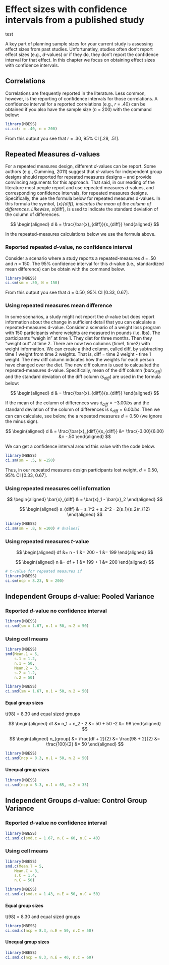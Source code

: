 
# Effect sizes with confidence intervals from a published study

test

A key part of planning sample sizes for your current study is assessing effect sizes from past studies. Unfortunatley, studies often don't report effect sizes (e.g., $d$-values) or if they do, they don't report the confidence interval for that effect. In this chapter we focus on obtaining effect sizes with confidence intervals. 


## Correlations

Correlations are frequently reported in the literature. Less common, however, is the reporting of confidence intervals for those correlations. A confidence interval for a reported correlations (e.g., $r$ = .40) can be obtained if you also have the sample size ($n$ = 200) with the command below:

```r
library(MBESS)
ci.cc(r = .40, n = 200)
```

From this output you see that $r$ = .30, 95%  CI [.28, .51].

## Repeated Measures $d$-values

For a repeated measures design, different $d$-values can be report. Some authors (e.g., Cumming, 2011) suggest that $d$-values for independent group designs should reported for repeated measures designs -- and provide convincing arguments for this approach. That said, in our reading of the literature most people report and use repeated measures $d$-values, and corresponding confidence intervals, for repeated measures designs. Specifically, the use the formula below for repeated measures d-values. In this formula the symbol, \bar{x}_{diff}, indicates the mean of the column of differences. Likewise, s_{diff}, is used to indicate the standard deviation of the column of differences.

$$
\begin{aligned}
d & = \frac{\bar{x}_{diff}}{s_{diff}}
\end{aligned}
$$

In the repeated-measures calculations below we use the formula above.


### Reported repeated $d$-value, no confidence interval

Consider a scenario where a study reports a repeated-measures $d$ = .50 and $n$ = 150. The 95% confidence interval for this $d$-value (i.e., standardized mean difference) can be obtain with the command below.

```r
library(MBESS)
ci.sm(sm = .50, N = 150) 
```

From this output you see that $d$ = 0.50, 95%  CI [0.33, 0.67].


### Using repeated measures mean difference 

In some scenarios, a study might not report the $d$-value but does report information about the change in sufficient detail that you can calculate a repeated-measures d-value. Consider a scenario of a weight loss program with 150 participants where weights are measured in pounds (i.e. lbs). The participants "weigh in" at time 1. They diet for three months. Then they "weight out" at time 2.  There are now two columns (time1, time2) with weight information. We can create a third column, called diff, by subtracting time 1 weight from time 2 weights. That is, diff = time 2 weight - time 1 weight. The new diff column indicates how the weights for each person have changed over the diet. The new diff column is used to calcualted the repeated-measures d-value. Specifically, mean of the diff column ($bar{x}_{diff}$) and the standard deviation of the diff column ($s_{diff}$) are used in the formula below:

$$
\begin{aligned}
d & = \frac{\bar{x}_{diff}}{s_{diff}}
\end{aligned}
$$

If the mean of the column of differences was $\bar{x}_{diff} = -3.00lbs$ and the standard deviation of the column of differences is $s_{diff} = 6.00lbs$. Then we can can calculate, see below, the a repeated measures $d = 0.50$ (we ignore the minus sign). 


$$
\begin{aligned}
d & = \frac{\bar{x}_{diff}}{s_{diff}}
&= \frac{-3.00}{6.00}
&= -.50 
\end{aligned}
$$

We can get a confidence interval around this value with the code below.

```r
library(MBESS)
ci.sm(sm = .5, N =150) 
```

Thus, in our repeated measures design participants lost weight, $d = 0.50$, 95% CI [0.33, 0.67].




### Using repeated measures cell information

$$
\begin{aligned}
\bar{x}_{diff} & = \bar{x}_1 - \bar{x}_2
\end{aligned}
$$

$$
\begin{aligned}
s_{diff} & = s_1^2 + s_2^2 - 2(s_1)(s_2)r_{12}
\end{aligned}
$$


```r
library(MBESS)
ci.sm(sm = .8, N =100) # dvalues]
```


### Using repeated measures $t$-value


$$
\begin{aligned}
df &= n - 1
&= 200 - 1
&= 199
\end{aligned}
$$

$$
\begin{aligned}
n  &= df + 1
&= 199 + 1
&= 200
\end{aligned}
$$

```r
# t-value for repeated measures if 
library(MBESS)
ci.sm(ncp = 8.23, N = 200)
```




## Independent Groups $d$-value: Pooled Variance

### Reported $d$-value no confidence interval

```r
library(MBESS)
ci.smd(sm = 1.67, n.1 = 50, n.2 = 50) 
```


### Using cell means

```r
library(MBESS)
smd(Mean.1 = 5,
    s.1 = 1.2, 
    n.1 = 50, 
    Mean.2 = 3, 
    s.2 = 1.2, 
    n.2 = 50) 

```

```r
library(MBESS)
ci.smd(sm = 1.67, n.1 = 50, n.2 = 50) 
```


#### Equal group sizes

t(98) = 8.30 and equal sized groups

$$
\begin{aligned}
df &= n_1 + n_2 - 2
&= 50 + 50 -2
&= 98
\end{aligned}
$$

$$
\begin{aligned}
n_{group} &= \frac{df + 2}{2}
&= \frac{98 + 2}{2}
&= \frac{100}{2}
&= 50
\end{aligned}
$$


```r
library(MBESS)
ci.smd(ncp = 8.3, n.1 = 50, n.2 = 50) 
```


#### Unequal group sizes


```r
library(MBESS)
ci.smd(ncp = 8.3, n.1 = 65, n.2 = 35) 
```



## Independent Groups $d$-value: Control Group Variance


### Reported $d$-value no confidence interval

```r
library(MBESS)
ci.smd.c(smd.c = 1.67, n.C = 60, n.E = 40) 
```


### Using cell means

```r
library(MBESS)
smd.c(Mean.T = 5,
    Mean.C = 3, 
    s.C = 1.4, 
    n.C = 50) 
```

```r
library(MBESS)
ci.smd.c(smd.c = 1.43, n.E = 50, n.C = 50) 
```


#### Equal group sizes

t(98) = 8.30 and equal sized groups


```r
library(MBESS)
ci.smd.c(ncp = 8.3, n.E = 50, n.C = 50) 
```


#### Unequal group sizes


```r
library(MBESS)
ci.smd.c(ncp = 8.3, n.E = 40, n.C = 60) 
```
